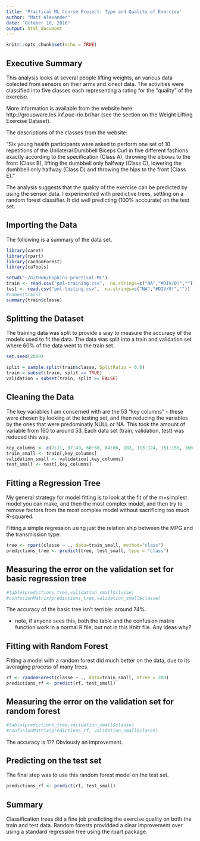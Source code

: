 ```yaml
---
title: 'Practical ML Course Project: Type and Quality of Exercise'
author: "Matt Alexander"
date: "October 10, 2016"
output: html_document
---
```


```r
knitr::opts_chunk$set(echo = TRUE)
```

## Executive Summary

This analysis looks at several people lifting weights, an various data colected from sensors on their arms and kinect data. The activities were classified into five classes each representing a rating for the "quality" of the exercise.

More information is available from the website here: http://groupware.les.inf.puc-rio.br/har (see the section on the Weight Lifting Exercise Dataset). 

The descriptions of the classes from the website: 

"Six young health participants were asked to perform one set of 10 repetitions of the Unilateral Dumbbell Biceps Curl in five different fashions: exactly according to the specification (Class A), throwing the elbows to the front (Class B), lifting the dumbbell only halfway (Class C), lowering the dumbbell only halfway (Class D) and throwing the hips to the front (Class E)."

The analysis suggests that the quality of the exercise can be predicted by using the sensor data. I experimented with predictive trees, settling on a random forest classifier. It did well predicting (100% acccurate) on the test set.

## Importing the Data 

The following is a summary of the data set. 

```r
library(caret)
library(rpart)
library(randomForest)
library(caTools)

setwd("~/GitHub/hopkins-practical-ML")
train <- read.csv("pml-training.csv",  na.strings=c("NA","#DIV/0!",""))
test <- read.csv("pml-testing.csv",  na.strings=c("NA","#DIV/0!",""))
#names(train)
summary(train$classe)

```

## Splitting the Dataset
The training data was split to provide a way to measure the accuracy of the models used to fit the data. The data was split into a train and validation set where 60% of the data went to the train set. 
```r
set.seed(2000)

split = sample.split(train$classe, SplitRatio = 0.6)
train = subset(train, split == TRUE)
validation = subset(train, split == FALSE)
```
## Cleaning the Data
The key variables I am conserned with are the 53 "key columns" -- these were chosen by looking at the testing set, and then reducing the variables by the ones that were predominatly NULL or NA. This took the amount of variable from 160 to around 53. Each data set (train, validation, test) was reduced this way.
```r
key_columns <- c(7:11, 37:49, 60:68, 84:86, 102, 113:124, 151:159, 160)
train_small <- train[,key_columns]
validation_small <- validation[,key_columns]
test_small <- test[,key_columns]

```

## Fitting a Regression Tree
My general strategy for model fitting is to look at the fit of the m=simplest model you can make, and then the most complex model, and then try to remove factors from the most complex model without sacrificing too much R-squared.

Fitting a simple regression using just the relation ship between the MPG and the transmission type: 
```r
tree <- rpart(classe ~ ., data=train_small, method="class")
predictions_tree <- predict(tree, test_small, type = "class")
```

## Measuring the error on the validation set for basic regression tree
```r
#table(predictions_tree,validation_small$classe)
#confusionMatrix(predictions_tree,validation_small$classe)
```
The accuracy of the basic tree isn't terrible: around 74%.

* note, if anyone sees this, both the table and the confusion matrix function work in a normal R file, but not in this Knitr file. Any ideas why? 

## Fitting with Random Forest
Fitting a model with a random forest did much better on the data, due to its averaging process of many trees.
```r
rf <- randomForest(classe ~ ., data=train_small, ntree = 200)
predictions_rf <- predict(rf, test_small)

```
## Measuring the error on the validation set for random forest
```r
#table(predictions_tree,validation_small$classe)
#confusionMatrix(predictions_rf, validation_small$classe)
```
The accuracy is 1?? Obviously an improvement.  

## Predicting on the test set
The final step was to use this random forest model on the test set. 
```r
predictions_rf <- predict(rf, test_small)

```


## Summary
Classification trees did a fine job predicting the exercise quality on both the train and test data. Random forests providded a clear improvement over using a standard regression tree using the rpart package.
